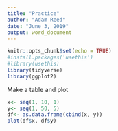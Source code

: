 ```yaml
---
title: "Practice"
author: "Adam Reed"
date: "June 3, 2019"
output: word_document
---
```


```r
knitr::opts_chunk$set(echo = TRUE)
#install.packages('usethis')
#library(usethis)
library(tidyverse)
library(ggplot2)
```

Make a table and plot
```r
x<- seq(1, 10, 1)
y<- seq(1, 50, 5)
df<- as.data.frame(cbind(x, y))
plot(df$x, df$y)
```